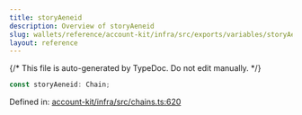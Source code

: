 ```yaml
---
title: storyAeneid
description: Overview of storyAeneid
slug: wallets/reference/account-kit/infra/src/exports/variables/storyAeneid
layout: reference
---
```


{/* This file is auto-generated by TypeDoc. Do not edit manually. */}

```ts
const storyAeneid: Chain;
```

Defined in: [account-kit/infra/src/chains.ts:620](https://github.com/alchemyplatform/aa-sdk/blob/9f926c402d1661309abbf8eae8431e52e8c5e53f/account-kit/infra/src/chains.ts#L620)
